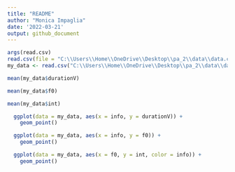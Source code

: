 ```yaml
---
title: "README"
author: "Monica Impaglia"
date: '2022-03-21'
output: github_document
---  
```




```r
args(read.csv)  
read.csv(file = "C:\\Users\\Home\\OneDrive\\Desktop\\pa_2\\data\\data.csv") 
my_data <- read.csv("C:\\Users\\Home\\OneDrive\\Desktop\\pa_2\\data\\data.csv")  

```

```r
mean(my_data$durationV)
```
```r
mean(my_data$f0)
```
```r
mean(my_data$int)
```

```r
  ggplot(data = my_data, aes(x = info, y = durationV)) + 
    geom_point() 
```

```r
  ggplot(data = my_data, aes(x = info, y = f0)) + 
    geom_point()

```


```r
  ggplot(data = my_data, aes(x = f0, y = int, color = info)) +
    geom_point()
  
```




